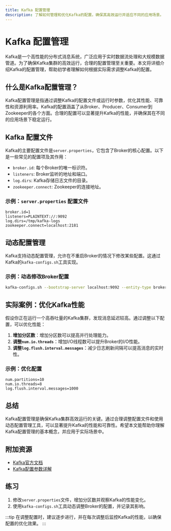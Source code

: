 ```yaml
---
title: Kafka 配置管理
description: 了解如何管理和优化Kafka的配置，确保其高效运行并适应不同的应用场景。
---
```


# Kafka 配置管理

Kafka是一个高性能的分布式消息系统，广泛应用于实时数据流处理和大规模数据管道。为了确保Kafka集群的高效运行，合理的配置管理至关重要。本文将详细介绍Kafka的配置管理，帮助初学者理解如何根据实际需求调整Kafka的配置。

## 什么是Kafka配置管理？

Kafka配置管理是指通过调整Kafka的配置文件或运行时参数，优化其性能、可靠性和资源利用率。Kafka的配置涵盖了从Broker、Producer、Consumer到Zookeeper的各个方面。合理的配置可以显著提升Kafka的性能，并确保其在不同的应用场景下稳定运行。

## Kafka 配置文件

Kafka的主要配置文件是`server.properties`，它包含了Broker的核心配置。以下是一些常见的配置项及其作用：

- `broker.id`: 每个Broker的唯一标识符。
- `listeners`: Broker监听的地址和端口。
- `log.dirs`: Kafka存储日志文件的目录。
- `zookeeper.connect`: Zookeeper的连接地址。

### 示例：`server.properties` 配置文件

```properties
broker.id=1
listeners=PLAINTEXT://:9092
log.dirs=/tmp/kafka-logs
zookeeper.connect=localhost:2181
```

## 动态配置管理

Kafka支持动态配置管理，允许在不重启Broker的情况下修改某些配置。这通过Kafka的`kafka-configs.sh`工具实现。

### 示例：动态修改Broker配置

```bash
kafka-configs.sh --bootstrap-server localhost:9092 --entity-type brokers --entity-name 1 --alter --add-config log.cleaner.threads=2
```

## 实际案例：优化Kafka性能

假设你正在运行一个高吞吐量的Kafka集群，发现消息延迟较高。通过调整以下配置，可以优化性能：

1. **增加分区数**：增加分区数可以提高并行处理能力。
2. **调整`num.io.threads`**：增加I/O线程数可以提升Broker的I/O性能。
3. **调整`log.flush.interval.messages`**：减少日志刷新间隔可以提高消息的实时性。

### 示例：优化配置

```properties
num.partitions=10
num.io.threads=8
log.flush.interval.messages=1000
```

## 总结

Kafka配置管理是确保Kafka集群高效运行的关键。通过合理调整配置文件和使用动态配置管理工具，可以显著提升Kafka的性能和可靠性。希望本文能帮助你理解Kafka配置管理的基本概念，并应用于实际场景中。

## 附加资源

- [Kafka官方文档](https://kafka.apache.org/documentation/)
- [Kafka配置参数详解](https://kafka.apache.org/documentation/#configuration)

## 练习

1. 修改`server.properties`文件，增加分区数并观察Kafka的性能变化。
2. 使用`kafka-configs.sh`工具动态调整Broker的配置，并记录其影响。

:::tip
在调整配置时，建议逐步进行，并在每次调整后监控Kafka的性能，以确保配置的优化效果。
:::